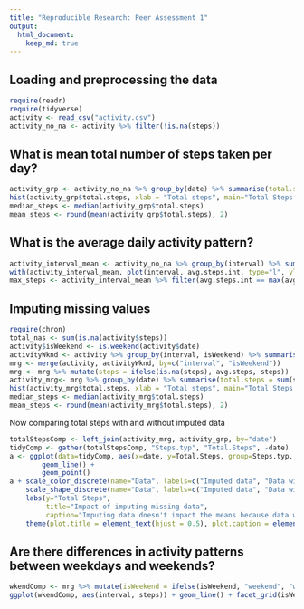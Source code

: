 ```yaml
---
title: "Reproducible Research: Peer Assessment 1"
output: 
  html_document:
    keep_md: true
---
```



## Loading and preprocessing the data
```r
require(readr)
require(tidyverse)
activity <- read_csv("activity.csv")
activity_no_na <- activity %>% filter(!is.na(steps))
```



## What is mean total number of steps taken per day?
```r
activity_grp <- activity_no_na %>% group_by(date) %>% summarise(total.steps = sum(steps))
hist(activity_grp$total.steps, xlab = "Total steps", main="Total Steps in October and November", col="yellow")
median_steps <- median(activity_grp$total.steps)
mean_steps <- round(mean(activity_grp$total.steps), 2)
```



## What is the average daily activity pattern?
```r
activity_interval_mean <- activity_no_na %>% group_by(interval) %>% summarise(avg.steps.int = mean(steps))
with(activity_interval_mean, plot(interval, avg.steps.int, type="l", ylab = "Average steps", main = "Average number of steps taken, averaged across all days"))
max_steps <- activity_interval_mean %>% filter(avg.steps.int == max(avg.steps.int)) %>% select(interval)
```



## Imputing missing values
```r
require(chron)
total_nas <- sum(is.na(activity$steps))
activity$isWeekend <- is.weekend(activity$date) 
activityWknd <- activity %>% group_by(interval, isWeekend) %>% summarise(avg.steps = ceiling(mean(steps, na.rm=T)))
mrg <- merge(activity, activityWknd, by=c("interval", "isWeekend"))
mrg <- mrg %>% mutate(steps = ifelse(is.na(steps), avg.steps, steps))
activity_mrg<- mrg %>% group_by(date) %>% summarise(total.steps = sum(steps))
hist(activity_mrg$total.steps, xlab = "Total steps", main="Total Steps in October and November", col="yellow")
median_steps <- median(activity_mrg$total.steps)
mean_steps <- round(mean(activity_mrg$total.steps), 2)
```
Now comparing total steps with and without imputed data
```r
totalStepsComp <- left_join(activity_mrg, activity_grp, by="date") 
tidyComp <- gather(totalStepsComp, "Steps.typ", "Total.Steps", -date)
a <- ggplot(data=tidyComp, aes(x=date, y=Total.Steps, group=Steps.typ, shape=Steps.typ, color=Steps.typ)) + 
        geom_line() + 
        geom_point()
a + scale_color_discrete(name="Data", labels=c("Imputed data", "Data with missing values")) + 
    scale_shape_discrete(name="Data", labels=c("Imputed data", "Data with missing values")) + 
    labs(y="Total Steps", 
         title="Impact of imputing missing data",
         caption="Imputing data doesn't impact the means because data was mostly missing for the whole day")   + 
    theme(plot.title = element_text(hjust = 0.5), plot.caption = element_text(hjust=0.5))
```




## Are there differences in activity patterns between weekdays and weekends?
```r
wkendComp <- mrg %>% mutate(isWeekend = ifelse(isWeekend, "weekend", "weekday"))
ggplot(wkendComp, aes(interval, steps)) + geom_line() + facet_grid(isWeekend ~ .) + labs(y="Number of steps", x="Interval")
```

